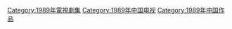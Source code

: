 {{Catnav|頁面分類|...|电视节目|电视剧|每年電視影集|1989年電視影集}}
{{Catnav|頁面分類|...|电视节目|电视剧|各國電視劇|中国电视剧|每年中國電視劇集}}

{{cat year nav
| year = 1989
| cat = 中國電視劇集 
| sortkey = 中國電視劇集
| article = 中國電視劇
| in = 
}}


[[Category:1989年電視劇集|Category:1989年電視劇集]]
[[Category:1989年中国电视|Category:1989年中国电视]]
[[Category:1989年中国作品|Category:1989年中国作品]]